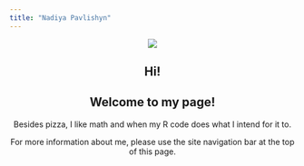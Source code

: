 ```yaml
---
title: "Nadiya Pavlishyn"
---
```

<center>

![](https://scontent-atl3-1.cdninstagram.com/t51.2885-15/e35/11910164_1086690554682317_946770949_n.jpg)  
  
  
## Hi! 
## Welcome to my page!  

Besides pizza, I like math and when my R code does what I intend for it to. 

For more information about me, please use the site navigation bar at the top of this page.


</center>
